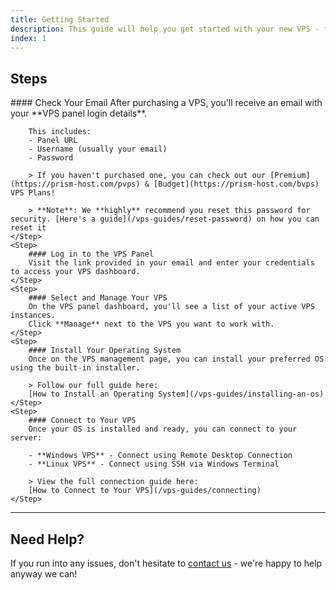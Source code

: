 ```yaml
---
title: Getting Started
description: This guide will help you get started with your new VPS - from logging into the VPS panel to installing your OS and connecting to your server.
index: 1
---
```



## Steps

<Steps>
    <Step>
        #### Check Your Email  
        After purchasing a VPS, you'll receive an email with your **VPS panel login details**. 
        
        This includes:
        - Panel URL  
        - Username (usually your email)  
        - Password
        
        > If you haven't purchased one, you can check out our [Premium](https://prism-host.com/pvps) & [Budget](https://prism-host.com/bvps) VPS Plans!

        > **Note**: We **highly** recommend you reset this password for security. [Here's a guide](/vps-guides/reset-password) on how you can reset it
    </Step>
    <Step>
        #### Log in to the VPS Panel  
        Visit the link provided in your email and enter your credentials to access your VPS dashboard.
    </Step>
    <Step>
        #### Select and Manage Your VPS  
        On the VPS panel dashboard, you'll see a list of your active VPS instances.  
        Click **Manage** next to the VPS you want to work with.
    </Step>
    <Step>
        #### Install Your Operating System  
        Once on the VPS management page, you can install your preferred OS using the built-in installer.

        > Follow our full guide here:  
        [How to Install an Operating System](/vps-guides/installing-an-os)
    </Step>
    <Step>
        #### Connect to Your VPS  
        Once your OS is installed and ready, you can connect to your server:

        - **Windows VPS** - Connect using Remote Desktop Connection  
        - **Linux VPS** - Connect using SSH via Windows Terminal  

        > View the full connection guide here:  
        [How to Connect to Your VPS](/vps-guides/connecting)
    </Step>
</Steps>

---

## Need Help?

If you run into any issues, don't hesitate to [contact us](https://prism-host.com/contact) - we're happy to help anyway we can!